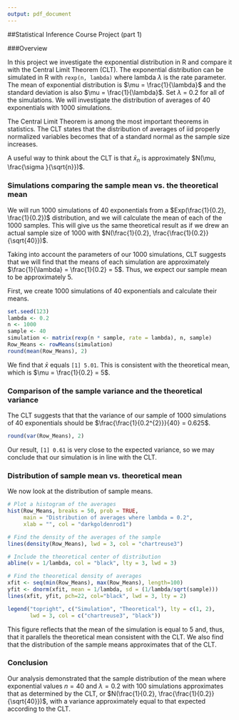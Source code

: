 ```yaml
---
output: pdf_document
---
```


##Statistical Inference Course Project (part 1)

###Overview

In this project we investigate the exponential distribution in R and compare it with the Central Limit Theorem (CLT). The exponential distribution can be simulated in R with `rexp(n, lambda)` where lambda $\lambda$ is the rate parameter. The mean of exponential distribution is $\mu = \frac{1}{\lambda}$ and the standard deviation is also $\mu = \frac{1}{\lambda}$. Set $\lambda$ = 0.2 for all of the simulations. We will investigate the distribution of averages of 40 exponentials with 1000 simulations.

The Central Limit Theorem is among the most important theorems in statistics. The CLT states that the distribution of averages of iid properly normalized variables becomes that of a standard normal as the sample size increases.

A useful way to think about the CLT is that $\bar{x}_{n}$ is approximately $N(\mu, \frac{\sigma }{\sqrt{n}})$.

### Simulations comparing the sample mean vs. the theoretical mean

We will run 1000 simulations of 40 exponentials from a $Exp(\frac{1}{0.2}, \frac{1}{0.2})$ distribution, and we will calculate the mean of each of the 1000 samples. This will give us the same theoretical result as if we drew an actual sample size of 1000 with $N(\frac{1}{0.2}, \frac{\frac{1}{0.2}}{\sqrt{40}})$.

Taking into account the parameters of our 1000 simulations, CLT suggests that we will find that the means of each simulation are approximately $\frac{1}{\lambda} = \frac{1}{0.2} = 5$. Thus, we expect our sample mean to be approximately 5.

First, we create 1000 simulations of 40 exponentials and calculate their means.
```r
set.seed(123)
lambda <- 0.2
n <- 1000
sample <- 40
simulation <- matrix(rexp(n * sample, rate = lambda), n, sample)
Row_Means <- rowMeans(simulation)
round(mean(Row_Means), 2)
```
We find that $\bar{x}$ equals `[1] 5.01`. This is consistent with the theoretical mean, which is $\mu = \frac{1}{0.2} = 5$.

### Comparison of the sample variance and the theoretical variance
The CLT suggests that that the variance of our sample of 1000 simulations of 40 exponentials should be  $\frac{\frac{1}{0.2^{2}}}{40} = 0.625$.
```r
round(var(Row_Means), 2)
```
Our result, `[1] 0.61` is very close to the expected variance, so we may conclude that our simulation is in line with the CLT.

### Distribution of sample mean vs. theoretical mean
We now look at the distribution of sample means.
```r
# Plot a histogram of the averages
hist(Row_Means, breaks = 50, prob = TRUE,
     main = "Distribution of averages where lambda = 0.2", 
     xlab = "", col = "darkgoldenrod1")

# Find the density of the averages of the sample
lines(density(Row_Means), lwd = 3, col = "chartreuse3")

# Include the theoretical center of distribution
abline(v = 1/lambda, col = "black", lty = 3, lwd = 3)

# Find the theoretical density of averages
xfit <- seq(min(Row_Means), max(Row_Means), length=100)
yfit <- dnorm(xfit, mean = 1/lambda, sd = (1/lambda/sqrt(sample)))
lines(xfit, yfit, pch=22, col="black", lwd = 3, lty = 2)

legend("topright", c("Simulation", "Theoretical"), lty = c(1, 2),
       lwd = 3, col = c("chartreuse3", "black"))
```

This figure reflects that the mean of the simulation is equal to 5 and, thus, that it parallels the theoretical mean consistent with the CLT. We also find that the distribution of the sample means approximates that of the CLT.

### Conclusion
Our analysis demonstrated that the sample distribution of the mean where exponential values $n = 40$ and $\lambda = 0.2$ with 100 simulations approximates that as determined by the CLT, or $N(\frac{1}{0.2}, \frac{\frac{1}{0.2}}{\sqrt{40}})$, with a variance approximately equal to that expected according to the CLT.
